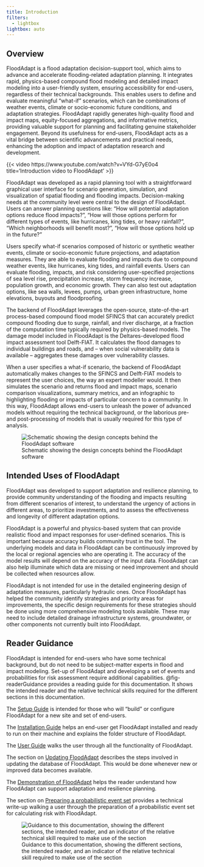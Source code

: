 ```yaml
---
title: Introduction
filters:
  - lightbox
lightbox: auto
---
```


## Overview
FloodAdapt is a flood adaptation decision-support tool, which aims to advance and accelerate flooding-related adaptation planning. It integrates rapid, physics-based compound flood modeling and detailed impact modeling into a user-friendly system, ensuring accessibility for end-users, regardless of their technical backgrounds. This enables users to define and evaluate meaningful "what-if" scenarios, which can be combinations of weather events, climate or socio-economic future conditions, and adaptation strategies. FloodAdapt rapidly generates high-quality flood and impact maps, equity-focused aggregations, and informative metrics, providing valuable support for planning and facilitating genuine stakeholder engagement. Beyond its usefulness for end-users, FloodAdapt acts as a vital bridge between scientific advancements and practical needs, enhancing the adoption and impact of adaptation research and development.

{{< video https://www.youtube.com/watch?v=VYd-G7yE0o4 
    title='Introduction video to FloodAdapt' 
>}}


FloodAdapt was developed as a rapid planning tool with a straightforward graphical user interface for scenario generation, simulation, and visualization of spatial flooding and flooding impacts. Decision-making needs at the community level were central to the design of FloodAdapt. Users can answer planning questions like: “How will potential adaptation options reduce flood impacts?”, “How will those options perform for different types of events, like hurricanes, king tides, or heavy rainfall?”, “Which neighborhoods will benefit most?”, “How will those options hold up in the future?”  

Users specify what-if scenarios composed of historic or synthetic weather events, climate or socio-economic future projections, and adaptation measures. They are able to evaluate flooding and impacts due to compound weather events, like hurricanes, king tides, and rainfall events. Users can evaluate flooding, impacts, and risk considering user-specified projections of sea level rise, precipitation increase, storm frequency increase, population growth, and economic growth. They can also test out adaptation options, like sea walls, levees, pumps, urban green infrastructure, home elevations, buyouts and floodproofing. 

The backend of FloodAdapt leverages the open-source, state-of-the-art process-based compound flood model SFINCS that can accurately predict compound flooding due to surge, rainfall, and river discharge, at a fraction of the computation time typically required by physics-based models. The damage model included in FloodAdapt is the Deltares-developed flood impact assessment tool Delft-FIAT. It calculates the flood damages to individual buildings and roads, and – when social vulnerability data is available – aggregates these damages over vulnerability classes. 

When a user specifies a what-if scenario, the backend of FloodAdapt automatically makes changes to the SFINCS and Delft-FIAT models to represent the user choices, the way an expert modeller would. It then simulates the scenario and returns flood and impact maps, scenario comparison visualizations, summary metrics, and an infographic to highlighting flooding or impacts of particular concern to a community. In this way, FloodAdapt allows end-users to unleash the power of advanced models without requiring the technical background, or the laborious pre- and post-processing of models that is usually required for this type of analysis.

![Schematic showing the design concepts behind the FloodAdapt software](../_static/images/floodadapt.png){#fig-logo}

## Intended Uses of FloodAdapt
FloodAdapt was developed to support adaptation and resilience planning, to provide community understanding of the flooding and impacts resulting from different scenarios of interest, to understand the urgency of actions in different areas, to prioritize investments, and to assess the effectiveness and longevity of different adaptation options. 

FloodAdapt is a powerful and physics-based system that can provide realistic flood and impact responses for user-defined scenarios. This is important because accuracy builds community trust in the tool. The underlying models and data in FloodAdapt can be continuously improved by the local or regional agencies who are operating it. The accuracy of the model results will depend on the accuracy of the input data. FloodAdapt can also help illuminate which data are missing or need improvement and should be collected when resources allow.

FloodAdapt is not intended for use in the detailed engineering design of adaptation measures, particularly hydraulic ones. Once FloodAdapt has helped the community identify strategies and priority areas for improvements, the specific design requirements for these strategies should be done using more comprehensive modeling tools available. These may need to include detailed drainage infrastructure systems, groundwater, or other components not currently built into FloodAdapt. 

## Reader Guidance
FloodAdapt is intended for end-users who have some technical background, but do not need to be subject-matter experts in flood and impact modeling. Set-up of FloodAdapt and developing a set of events and probabilities for risk assessment require additional capabilities. @fig-readerGuidance provides a reading guide for this documentation. It shows the intended reader and the relative technical skills required for the different sections in this documentation. 

The [Setup Guide](/3_setup_guide/index.qmd) is intended for those who will "build" or configure FloodAdapt for a new site and set of end-users. 

The [Installation Guide](/2_installation_guide/index.qmd) helps an end-user get FloodAdapt installed and ready to run on their machine and explains the folder structure of FloodAdapt. 

The [User Guide](/4_user_guide/index.qmd) walks the user through all the functionality of FloodAdapt. 

The section on [Updating FloodAdapt](/5_update_model/index.qmd) describes the steps involved in updating the database of FloodAdapt. This would be done whenever new or improved data becomes available. 

The [Demonstration of FloodAdapt](/6_demo/index.qmd) helps the reader understand how FloodAdapt can support adaptation and resilience planning. 

The section on [Preparing a probabilistic event set](/7_appendix/appendix_a/index.qmd) provides a technical write-up walking a user through the preparation of a probabilistic event set for calculating risk with FloodAdapt. 

![Guidance to this documentation, showing the different sections, the intended reader, and an indicator of the relative technical skill required to make use of the section](../_static/images/readerGuidance.svg){#fig-readerGuidance}